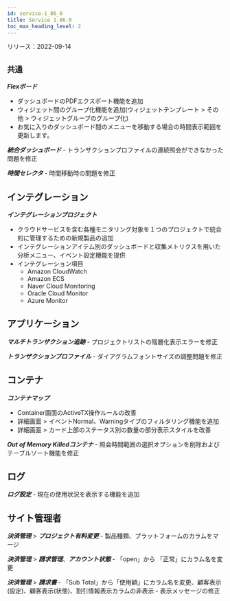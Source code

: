 ```yaml
---
id: service-1_86_0
title: Service 1.86.0
toc_max_heading_level: 2
---
```



リリース：2022-09-14

## `共通`

**_Flexボード_**

-   ダッシュボードのPDFエクスポート機能を追加 
-   ウィジェット間のグループ化機能を追加(ウィジェットテンプレート > その他 > ウィジェットグループのグループ化)
-   お気に入りのダッシュボード間のメニューを移動する場合の時間表示範囲を更新します。

**_統合ダッシュボード_** - トランザクションプロファイルの連続照会ができなかった問題を修正

**_時間セレクタ_** - 時間移動時の問題を修正

## インテグレーション

**_インテグレーションプロジェクト_**

-   クラウドサービスを含む各種モニタリング対象を１つのプロジェクトで統合的に管理するための新規製品の追加
-   インテグレーションアイテム別のダッシュボードと収集メトリクスを用いた分析メニュー、イベント設定機能を提供
-   インテグレーション項目
    -   Amazon CloudWatch
    -   Amazon ECS
    -   Naver Cloud Monitoring
    -   Oracle Cloud Monitor
    -   Azure Monitor

## アプリケーション

**_マルチトランザクション追跡_** - プロジェクトリストの階層化表示エラーを修正

**_トランザクションプロファイル_** - ダイアグラムフォントサイズの調整問題を修正

## コンテナ

**_コンテナマップ_**

-   Container画面のActiveTX操作ルールの改善
-   詳細画面 > イベントNormal、Warningタイプのフィルタリング機能を追加
-   詳細画面 > カード上部のステータス別の数量の部分表示スタイルを改善

**_Out of Memory Killedコンテナ_** - 照会時間範囲の選択オプションを削除およびテーブルソート機能を修正 

## ログ

**_ログ設定_** - 現在の使用状況を表示する機能を追加 

## サイト管理者

**_決済管理_** > **_プロジェクト有料変更_** - 製品種類、プラットフォームのカラムをマージ

**_決済管理_** > **_請求管理_**、**_アカウント状態_** - 「open」から 「正常」にカラム名を変更

**_決済管理_** > **_請求書_** - 「Sub Total」から「使用額」にカラム名を変更、顧客表示(設定)、顧客表示(状態)、割引情報表示カラムの非表示・表示メッセージの修正
